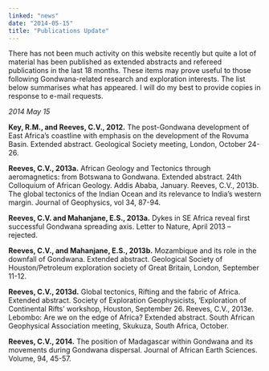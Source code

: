 ```yaml
---
linked: "news"
date: "2014-05-15"
title: "Publications Update"
---
```




There has not been much activity on this website recently but quite a lot of
material has been  published as extended abstracts and refereed publications in
the last 18 months. These items may  prove useful to those following
Gondwana-related research and exploration interests. The list  below summarises
what has appeared. I will do my best to provide copies in response to e-mail
requests. 

_2014 May 15_

__Key, R.M., and Reeves, C.V., 2012.__ The post-Gondwana development of East
Africa’s coastline  with emphasis on the development of the Rovuma Basin.
Extended abstract. Geological Society  meeting, London, October 24-26. 

__Reeves, C.V., 2013a.__ African Geology and Tectonics through aeromagnetics:
from Botswana to  Gondwana. Extended abstract. 24th Colloquium of African
Geology. Addis Ababa, January. Reeves, C.V., 2013b. The global tectonics of the
Indian Ocean and its relevance to India’s  western margin. Journal of
Geophysics, vol 34, 87-94. 

__Reeves, C.V. and Mahanjane, E.S., 2013a.__ Dykes in SE Africa reveal first
successful Gondwana  spreading axis. Letter to Nature, April 2013 – rejected. 

__Reeves, C.V., and Mahanjane, E.S., 2013b.__ Mozambique and its role in the
downfall of  Gondwana. Extended abstract. Geological Society of
Houston/Petroleum exploration society of  Great Britain, London, September
11-12. 

__Reeves, C.V., 2013d.__ Global tectonics, Rifting and the fabric of Africa.
Extended abstract. Society  of Exploration Geophysicists, ‘Exploration of
Continental Rifts’ workshop, Houston, September 26. Reeves, C.V., 2013e.
Lebombo: Are we on the edge of Africa? Extended abstract. South African
Geophysical Association meeting, Skukuza, South Africa, October. 

__Reeves, C.V., 2014.__ The position of Madagascar within Gondwana and its
movements during  Gondwana dispersal. Journal of African Earth Sciences. Volume,
94, 45-57.
